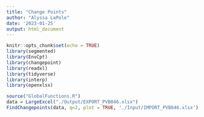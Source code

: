 ```yaml
---
title: "Change Points"
author: "Alyssa LaPole"
date: '2023-01-25'
output: html_document
---
```


```r
knitr::opts_chunk$set(echo = TRUE)
library(segmented)
library(EnvCpt)
library(changepoint)
library(readxl)
library(tidyverse)
library(interp)
library(openxlsx)
```
```r
source("GlobalFunctions.R")
data = LargeExcel("./Output/EXPORT_PVB046.xlsx")
FindChangepoints(data, q=2, plot = TRUE, './Input/IMPORT_PVB046.xlsx')
```





